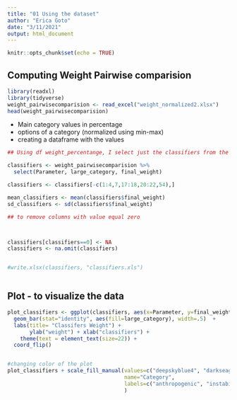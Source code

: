 ```yaml
---
title: "01 Using the dataset"
author: "Erica Goto"
date: "3/11/2021"
output: html_document
---
```


```r
knitr::opts_chunk$set(echo = TRUE)
```

## Computing Weight Pairwise comparision
```r
library(readxl)
library(tidyverse)
weight_pairwisecomparision <- read_excel("weight_normalized2.xlsx")
head(weight_pairwisecomparision)


```

- Main category values in percentage
- options of a category (normalized using min-max)
- creating a dataframe with the values
```r

## Using df weight_percentange, I select just the classifiers from the main category (angle, natural coverage...) not the options (i.e. wood, brick, mixed)

classifiers <- weight_pairwisecomparision %>%
  select(Parameter, large_category, final_weight)

classifiers <- classifiers[-c(1:4,7,17:18,20:22,54),]

mean_classifiers <- mean(classifiers$final_weight)
sd_classifiers <- sd(classifiers$final_weight)

## to remove columns with value equal zero



classifiers[classifiers==0] <- NA
classifiers <- na.omit(classifiers)


#write.xlsx(classifiers, "classifiers.xls")



```

## Plot - to visualize the data

```r




plot_classifiers <- ggplot(classifiers, aes(x=Parameter, y=final_weight, label="classifier weight")) + 
  geom_bar(stat="identity", aes(fill=large_category), width=.5)  +
  labs(title= "Classifers Weight") + 
       ylab("weight") + xlab("classifiers") + 
    theme(text = element_text(size=22)) +
  coord_flip()


#changing color of the plot
plot_classifiers + scale_fill_manual(values=c("deepskyblue4", "darkseagreen4", "darkred"), 
                                     name="Category",
                                     labels=c("anthropogenic", "instability", "natural")
                                     )

```

